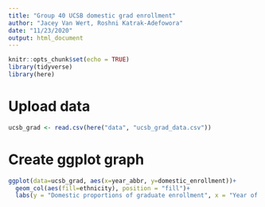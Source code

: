 ```yaml
---
title: "Group 40 UCSB domestic grad enrollment"
author: "Jacey Van Wert, Roshni Katrak-Adefowora"
date: "11/23/2020"
output: html_document
---
```


```r
knitr::opts_chunk$set(echo = TRUE)
library(tidyverse)
library(here)
```

# Upload data
```r
ucsb_grad <- read.csv(here("data", "ucsb_grad_data.csv"))
```

# Create ggplot graph
```r
ggplot(data=ucsb_grad, aes(x=year_abbr, y=domestic_enrollment))+
  geom_col(aes(fill=ethnicity), position = "fill")+
  labs(y = "Domestic proportions of graduate enrollment", x = "Year of enrollment")
```

